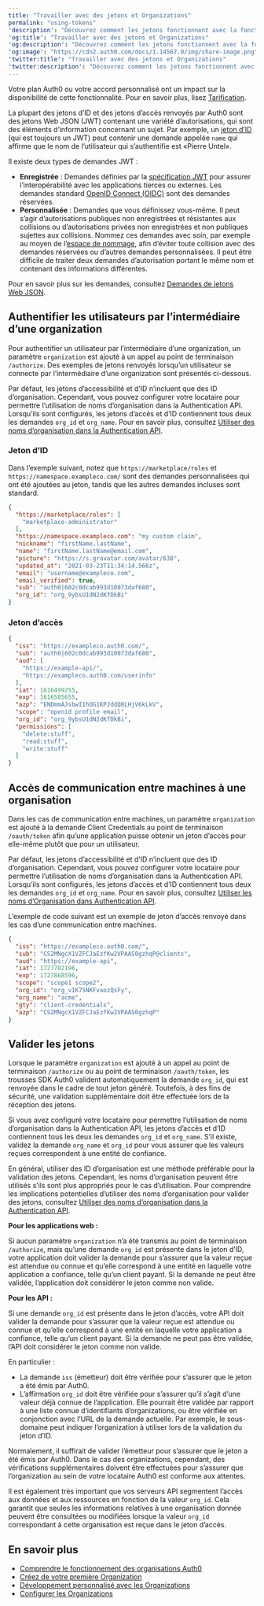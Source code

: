 ```yaml
---
title: "Travailler avec des jetons et Organizations"
permalink: "using-tokens"
'description': "Découvrez comment les jetons fonctionnent avec la fonctionnalité Organizations d’Auth0 et comment authentifier les utilisateurs appartenant à une organization."
'og:title': "Travailler avec des jetons et Organizations"
'og:description': "Découvrez comment les jetons fonctionnent avec la fonctionnalité Organizations d’Auth0 et comment authentifier les utilisateurs appartenant à une organization."
'og:image': "https://cdn2.auth0.com/docs/1.14567.0/img/share-image.png"
'twitter:title': "Travailler avec des jetons et Organizations"
'twitter:description': "Découvrez comment les jetons fonctionnent avec la fonctionnalité Organizations d’Auth0 et comment authentifier les utilisateurs appartenant à une organization."
---
```


<Card title="La disponibilité varie selon le plan Auth0">

Votre plan Auth0 ou votre accord personnalisé ont un impact sur la disponibilité de cette fonctionnalité. Pour en savoir plus, lisez [Tarification](https://auth0.com/pricing).

</Card>

La plupart des jetons d’ID et des jetons d’accès renvoyés par Auth0 sont des jetons Web JSON (<Tooltip href="/docs/docs/fr-ca/glossary?term=json-web-token" tip="Jeton Web JSON (JWT)
Format standard de jeton d’ID (et souvent de jeton d’accès) utilisé pour représenter en toute sécurité des demandes entre deux parties." cta="Voir le glossaire">JWT</Tooltip>) contenant une variété d’autorisations, qui sont des éléments d’information concernant un sujet. Par exemple, un [jeton d’ID](/docs/docs/fr-ca/secure/tokens/id-tokens) (qui est toujours un JWT) peut contenir une demande appelée `name` qui affirme que le nom de l’utilisateur qui s’authentifie est «Pierre Untel».

Il existe deux types de demandes JWT :

* **Enregistrée** : Demandes définies par la [spécification JWT](https://tools.ietf.org/html/rfc7519) pour assurer l’interopérabilité avec les applications tierces ou externes. Les demandes standard [OpenID Connect (OIDC)](/docs/docs/fr-ca/authenticate/protocols/openid-connect-protocol) sont des demandes réservées.
* **Personnalisée** : Demandes que vous définissez vous-même. Il peut s’agir d’autorisations publiques non enregistrées et résistantes aux collisions ou d’autorisations privées non enregistrées et non publiques sujettes aux collisions. Nommez ces demandes avec soin, par exemple au moyen de l’[espace de nommage](/docs/docs/fr-ca/secure/tokens/json-web-tokens/create-custom-claims), afin d’éviter toute collision avec des demandes réservées ou d’autres demandes personnalisées. Il peut être difficile de traiter deux demandes d’autorisation portant le même nom et contenant des informations différentes.

Pour en savoir plus sur les demandes, consultez [Demandes de jetons Web JSON](/docs/docs/fr-ca/secure/tokens/json-web-tokens/json-web-token-claims).

## Authentifier les utilisateurs par l’intermédiaire d’une organization

Pour authentifier un utilisateur par l’intermédiaire d’une organization, un paramètre `organization` est ajouté à un appel au point de terminaison `/authorize`. Des exemples de jetons renvoyés lorsqu’un utilisateur se connecte par l’intermédiaire d’une organization sont présentés ci-dessous.

<Callout icon="file-lines" color="#0EA5E9" iconType="regular">

Par défaut, les jetons d’accessibilité et d’ID n’incluent que des ID d’organisation. Cependant, vous pouvez configurer votre locataire pour permettre l’utilisation de noms d’organisation dans la Authentication API. Lorsqu’ils sont configurés, les jetons d’accès et d’ID contiennent tous deux les demandes `org_id` et `org_name`. Pour en savoir plus, consultez [Utiliser des noms d’organisation dans la Authentication API](/docs/docs/fr-ca/manage-users/organizations/configure-organizations/use-org-name-authentication-api).

</Callout>

### Jeton d’ID

Dans l’exemple suivant, notez que `https://marketplace/roles` et `https://namespace.exampleco.com/` sont des demandes personnalisées qui ont été ajoutées au jeton, tandis que les autres demandes incluses sont standard.

```json lines
{
  "https://marketplace/roles": [
    "marketplace-administrator"
  ],
  "https://namespace.exampleco.com": "my custom claim",
  "nickname": "firstName.lastName",
  "name": "firstName.lastName@email.com",
  "picture": "https://s.gravatar.com/avatar/638",
  "updated_at": "2021-03-23T11:34:14.566z",
  "email": "username@exampleco.com",
  "email_verified": true,
  "sub": "auth0|602c0dcab993d10073daf680",
  "org_id": "org_9ybsU1dN2dKfDkBi"
}
```

### Jeton d’accès

```json lines
{
  "iss": "https://exampleco.auth0.com/",
  "sub": "auth0|602c0dcab993d10073daf680",
  "aud": [
    "https://example-api/",
    "https://exampleco.auth0.com/userinfo"  
  ],
  "iat": 1616499255,
  "exp": 1616585655,
  "azp": "ENDmmAJsbwI1hOG1KPJddQ8LHjV6kLkV",
  "scope": "openid profile email",
  "org_id": "org_9ybsU1dN2dKfDkBi",
  "permissions": [
    "delete:stuff",
    "read:stuff",
    "write:stuff"  
  ]
}
```

## Accès de communication entre machines à une organisation

Dans les cas de communication entre machines, un paramètre `organization` est ajouté à la demande Client Credentials au point de terminaison `/oauth/token` afin qu’une application puisse obtenir un jeton d’accès pour elle-même plutôt que pour un utilisateur.

<Callout icon="file-lines" color="#0EA5E9" iconType="regular">

Par défaut, les jetons d’accessibilité et d’ID n’incluent que des ID d’organisation. Cependant, vous pouvez configurer votre locataire pour permettre l’utilisation de noms d’organisation dans la Authentication API. Lorsqu’ils sont configurés, les jetons d’accès et d’ID contiennent tous deux les demandes `org_id` et `org_name`. Pour en savoir plus, consultez [Utiliser les noms d’Organisation dans Authentication API](/docs/docs/fr-ca/manage-users/organizations/configure-organizations/use-org-name-authentication-api).

</Callout>

L’exemple de code suivant est un exemple de jeton d’accès renvoyé dans les cas d’une communication entre machines.

```json lines
{
  "iss": "https://exampleco.auth0.com/",
  "sub": "CS2MNgcX1VZFCJaEzfKw2VPAAS0gzhqP@clients",
  "aud": "https://example-api",
  "iat": 1727782196,
  "exp": 1727868596,
  "scope": "scope1 scope2",
  "org_id": "org_vIK75NKFvaozQsFy",
  "org_name": "acme",
  "gty": "client-credentials",
  "azp": "CS2MNgcX1VZFCJaEzfKw2VPAAS0gzhqP"
}
```

## Valider les jetons

Lorsque le paramètre `organization` est ajouté à un appel au point de terminaison `/authorize` ou au point de terminaison `/oauth/token`, les trousses SDK Auth0 valident automatiquement la demande `org_id`, qui est renvoyée dans le cadre de tout jeton généré. Toutefois, à des fins de sécurité, une validation supplémentaire doit être effectuée lors de la réception des jetons.

<Callout icon="file-lines" color="#0EA5E9" iconType="regular">

Si vous avez configuré votre locataire pour permettre l’utilisation de noms d’organisation dans la Authentication API, les jetons d’accès et d’ID contiennent tous les deux les demandes `org_id` et `org_name`. S’il existe, validez la demande `org_name` et `org_id` pour vous assurer que les valeurs reçues correspondent à une entité de confiance.

En général, utiliser des ID d’organisation est une méthode préférable pour la validation des jetons. Cependant, les noms d’organisation peuvent être utilisés s’ils sont plus appropriés pour le cas d’utilisation. Pour comprendre les implications potentielles d’utiliser des noms d’organisation pour valider des jetons, consultez [Utiliser des noms d’organisation dans la Authentication API](/docs/docs/fr-ca/manage-users/organizations/configure-organizations/use-org-name-authentication-api).

</Callout>

**Pour les applications web :**

Si aucun paramètre `organization` n’a été transmis au point de terminaison `/authorize`, mais qu’une demande `org_id` est présente dans le jeton d’ID, votre application doit valider la demande pour s’assurer que la valeur reçue est attendue ou connue et qu’elle correspond à une entité en laquelle votre application a confiance, telle qu’un client payant. Si la demande ne peut être validée, l’application doit considérer le jeton comme non valide.

**Pour les API :**

Si une demande `org_id` est présente dans le jeton d’accès, votre API doit valider la demande pour s’assurer que la valeur reçue est attendue ou connue et qu’elle correspond à une entité en laquelle votre application a confiance, telle qu’un client payant. Si la demande ne peut pas être validée, l’API doit considérer le jeton comme non valide.

En particulier :

* La demande `iss` (émetteur) doit être vérifiée pour s’assurer que le jeton a été émis par Auth0.
* L’affirmation `org_id` doit être vérifiée pour s’assurer qu’il s’agit d’une valeur déjà connue de l’application. Elle pourrait être validée par rapport à une liste connue d’identifiants d’organizations, ou être vérifiée en conjonction avec l’URL de la demande actuelle. Par exemple, le sous-domaine peut indiquer l’organization à utiliser lors de la validation du jeton d’ID.

Normalement, il suffirait de valider l’émetteur pour s’assurer que le jeton a été émis par Auth0. Dans le cas des organizations, cependant, des vérifications supplémentaires doivent être effectuées pour s’assurer que l’organization au sein de votre locataire Auth0 est conforme aux attentes.

Il est également très important que vos serveurs API segmentent l’accès aux données et aux ressources en fonction de la valeur `org_id`. Cela garantit que seules les informations relatives à une organisation donnée peuvent être consultées ou modifiées lorsque la valeur `org_id` correspondant à cette organisation est reçue dans le jeton d’accès.

## En savoir plus

* [Comprendre le fonctionnement des organisations Auth0](/docs/docs/fr-ca/manage-users/organizations/organizations-overview)
* [Créez de votre première Organization](/docs/docs/fr-ca/manage-users/organizations/create-first-organization)
* [Développement personnalisé avec les Organizations](/docs/docs/fr-ca/manage-users/organizations/custom-development)
* [Configurer les Organizations](/docs/docs/fr-ca/manage-users/organizations/configure-organizations)
